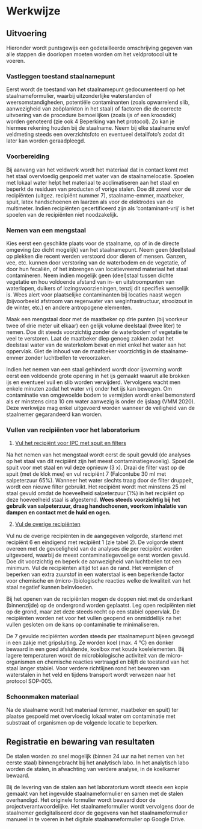 # Werkwijze

## Uitvoering

Hieronder wordt puntsgewijs een gedetailleerde omschrijving gegeven van alle stappen die doorlopen moeten worden om het veldprotocol uit te voeren.

### Vastleggen toestand staalnamepunt

Eerst wordt de toestand van het staalnamepunt gedocumenteerd op het staalnameformulier, waarbij uitzonderlijke waterstanden of weersomstandigheden, potentiële contaminanten (zoals opwarrelend slib, aanwezigheid van zoöplankton in het staal) of factoren die de correcte uitvoering van de procedure bemoeilijken (zoals ijs of een kroosdek) worden genoteerd (zie ook 4 Beperking van het protocol).
Zo kan je hiermee rekening houden bij de staalname.
Neem bij elke staalname en/of veldmeting steeds een overzichtsfoto en eventueel detailfoto's zodat dit later kan worden geraadpleegd.

### Voorbereiding

Bij aanvang van het veldwerk wordt het materiaal dat in contact komt met het staal overvloedig gespoeld met water van de staalnamelocatie.
Spoelen met lokaal water helpt het materiaal te acclimatiseren aan het staal en beperkt de residuen van producten of vorige stalen.
Doe dit zowel voor de recipiënten (uitgez. recipiënt nummer 7), staalname-emmer, maatbeker, spuit, latex handschoenen en laarzen als voor de elektrodes van de multimeter.
Indien recipiënten gecertificeerd zijn als 'contaminant-vrij' is het spoelen van de recipiënten niet noodzakelijk.

### Nemen van een mengstaal

Kies eerst een geschikte plaats voor de staalname, op of in de directe omgeving (zo dicht mogelijk) van het staalnamepunt.
Neem geen (deel)staal op plekken die recent werden verstoord door dieren of mensen.
Ganzen, vee, etc. kunnen door verstoring van de waterbodem en de vegetatie, of door hun fecaliën, of het inbrengen van locatievreemd materiaal het staal contamineren.
Neem indien mogelijk geen (deel)staal tussen dichte vegetatie en hou voldoende afstand van in- en uitstroompunten van waterlopen, duikers of lozingsvoorzieningen, tenzij dit specifiek wenselijk is.
Wees alert voor plaatselijke contaminanten bij locaties naast wegen (bijvoorbeeld afstroom van regenwater van weginfrastructuur, strooizout in de winter, etc.) en andere antropogene elementen.

Maak een mengstaal door met de maatbeker op drie punten (bij voorkeur twee of drie meter uit elkaar) een gelijk volume deelstaal (twee liter) te nemen.
Doe dit steeds voorzichtig zonder de waterbodem of vegetatie te veel te verstoren.
Laat de maatbeker diep genoeg zakken zodat het deelstaal water van de waterkolom bevat en niet enkel het water aan het oppervlak.
Giet de inhoud van de maatbeker voorzichtig in de staalname-emmer zonder luchtbellen te veroorzaken.

Indien het nemen van een staal gehinderd wordt door ijsvorming wordt eerst een voldoende grote opening in het ijs gemaakt waaruit alle brokken ijs en eventueel vuil en slib worden verwijderd.
Vervolgens wacht men enkele minuten zodat het water vrij onder het ijs kan bewegen.
Om contaminatie van omgewoelde bodem te vermijden wordt enkel bemonsterd als er minstens circa 10 cm water aanwezig is onder de ijslaag (VMM 2020).
Deze werkwijze mag enkel uitgevoerd worden wanneer de veiligheid van de staalnemer gegarandeerd kan worden.

### Vullen van recipiënten voor het laboratorium

1.  [Vul het recipiënt voor IPC met spuit en filters]{.underline}

Na het nemen van het mengstaal wordt eerst de spuit gevuld (de analyses op het staal van dit recipiënt zijn het meest contaminatiegevoelig).
Spoel de spuit voor met staal en vul deze opnieuw (3 x).
Draai de filter vast op de spuit (met de klok mee) en vul recipiënt 7 (Falcontube 30 ml met salpeterzuur 65%).
Wanneer het water slechts traag door de filter druppelt, wordt een nieuwe filter gebruikt.
Het recipiënt wordt met minstens 25 ml staal gevuld omdat de hoeveelheid salpeterzuur (1%) in het recipiënt op deze hoeveelheid staal is afgestemd.
**Wees steeds voorzichtig bij het gebruik van salpeterzuur, draag handschoenen, voorkom inhalatie van dampen en contact met de huid en ogen.**

2.  [Vul de overige recipiënten]{.underline}

Vul nu de overige recipiënten in de aangegeven volgorde, startend met recipiënt 6 en eindigend met recipiënt 1 (zie tabel 2).
De volgorde stemt overeen met de gevoeligheid van de analyses die per recipiënt worden uitgevoerd, waarbij de meest contaminatiegevoelige eerst worden gevuld.
Doe dit voorzichtig en beperk de aanwezigheid van luchtbellen tot een minimum.
Vul de recipiënten altijd tot aan de rand.
Het vermijden of beperken van extra zuurstof in een waterstaal is een beperkende factor voor chemische en (micro-)biologische reacties welke de kwaliteit van het staal negatief kunnen beïnvloeden.

Bij het openen van de recipiënten mogen de doppen niet met de onderkant (binnenzijde) op de ondergrond worden geplaatst.
Leg open recipiënten niet op de grond, maar zet deze steeds recht op een stabiel oppervlak.
De recipiënten worden net voor het vullen geopend en onmiddellijk na het vullen gesloten om de kans op contaminatie te minimaliseren.

De 7 gevulde recipiënten worden steeds per staalnamepunt bijeen gevoegd in een zakje met gripsluiting.
Ze worden koel (max. 4 °C) en donker bewaard in een goed afsluitende, koelbox met koude koelelementen.
Bij lagere temperaturen wordt de microbiologische activiteit van de micro-organismen en chemische reacties vertraagd en blijft de toestand van het staal langer stabiel.
Voor verdere richtlijnen rond het bewaren van waterstalen in het veld en tijdens transport wordt verwezen naar het protocol SOP-005.

### Schoonmaken materiaal

Na de staalname wordt het materiaal (emmer, maatbeker en spuit) ter plaatse gespoeld met overvloedig lokaal water om contaminatie met substraat of organismen op de volgende locatie te beperken.

## Registratie en bewaring van resultaten

De stalen worden zo snel mogelijk (binnen 24 uur na het nemen van het eerste staal) binnengebracht bij het analytisch labo.
In het analytisch labo worden de stalen, in afwachting van verdere analyse, in de koelkamer bewaard.

Bij de levering van de stalen aan het laboratorium wordt steeds een kopie gemaakt van het ingevulde staalnameformulier en samen met de stalen overhandigd.
Het originele formulier wordt bewaard door de projectverantwoordelijke.
Het staalnameformulier wordt vervolgens door de staalnemer gedigitaliseerd door de gegevens van het staalnameformulier manueel in te voeren in het digitale staalnameformulier op Google Drive.
